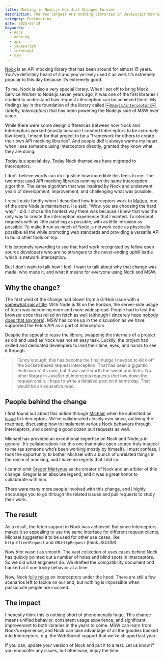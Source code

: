 ```yaml
---
title: Mocking in Node.js Has Just Changed Forever
description: The two largest API mocking libraries in JavaScript now use the same interception algorithm.
category: Engineering
date: 2025-02-14
keywords:
  - nock
  - mocking
  - api
  - javascript
  - intercept
  - msw
---
```


[Nock](https://github.com/nock/nock) is an API mocking library that has been around for almost 15 years. You’ve definitely heard of it and you’ve likely used it as well. It’s extremely popular to this day because it’s extremely good.

To me, Nock is also a very special library. When I set off to bring Mock Service Worker to Node.js seven years ago, it was one of the first libraries I studied to understand how request interception can be achieved there. My findings lay in the foundation of the library called [￼`@mswjs/interceptors`￼](https://github.com/mswjs/interceptors) (briefly, _Interceptors_) that has been powering the Node.js side of MSW ever since.

While there were some design differences between how Nock and Interceptors worked (mostly because I created Interceptors to be _extremely_ low-level), I meant for that project to be a “framework for others to create their own API mocking libraries”. And people did! It always warms my heart when I see someone using Interceptors directly, granted they know what they are doing.

Today is a special day. Today Nock themselves have migrated to Interceptors.

I don’t believe words can do it justice how incredible this feels to me. The two most used API mocking libraries running on the same interception algorithm. The same algorithm that was inspired by Nock and underwent years of development, improvement, and challenging what was possible.

I recall quite fondly when I described how Interceptors work to [Matteo](https://x.com/matteocollina), one of the core Node.js maintainers. He said, “Wow, you are choosing the hard way.” I did. I chose the hardest way there was because I knew that was the only way to create the interception experience that I wanted. To intercept requests with as little patching as possible, with as little intrusion as possible. To make it run as much of Node.js network code as physically possible all the while promoting web standards and providing a versatile API to build other tools on top.

It is extremely rewarding to see that hard work recognized by fellow open source developers who are no strangers to the never-ending uphill battle which is network interception.

But I don’t want to talk how I feel. I want to talk about why that change was made, who made it, and what it means for everyone using Nock and MSW.

## Why the change?

The first wind of the change had blown from a GitHub issue with a [somewhat spicy title](https://github.com/nock/nock/issues/2397). With Node.js 18 on the horizon, the server-side usage of fetch was becoming more and more widespread. People had to test the browser code that relied on fetch as well (although I sincerely hope [nobody does that anymore](https://www.epicweb.dev/why-i-won-t-use-jsdom)). MSW has come up in the discussion as we have supported the Fetch API as a part of Interceptors.

Despite the appeal to reuse the library, swapping the internals of a project as old and used as Nock was not an easy task. Luckily, the project had skilled and dedicated developers to land their time, eyes, and hands to see it through.

> Funny enough, this has become the final nudge I needed to kick off the Socket-based request interception. That has been a gigantic endeavor of its own, but it was well worth the sweat and tears. No other library in JavaScript intercepts requests _that_ low down the request chain. I hope to write a detailed post on it some day. That would be an educative read.

## People behind the change

I first found out about this notion through [Michael](https://github.com/mikicho) when he submitted an [issue](https://github.com/mswjs/interceptors/issues/425) to Interceptors. We’ve collaborated closely ever since, outlining the roadmap, discussing how to implement various Nock behaviors through Interceptors, and opening a good dozen pull requests as well.

Michael has provided an exceptional expertise on Nock and Node.js in general. It’s collaborations like this one that make open source truly magical to me (as someone who’s been working mostly by himself). I must confess, I took the opportunity to bother Michael with a bunch of unrelated things in the realm of mocking, and I have no regrets that I did so.

I cannot omit [Gregor Martynus](https://github.com/gr2m) as the creator of Nock and an arbiter of this change. Gregor is an absolute legend, and it was a great honor to collaborate with him.

There were many more people involved with this change, and I highly encourage you to go through the related issues and pull requests to study their work.

## The result

As a result, the fetch support in Nock was achieved. But since Interceptors makes it so appealing to use the same interface for different request clients, Michael suggested it to be used for other use cases, like `http.ClientRequest` and `XMLHttpRequest` (think JSDOM).

Now _that_ wasn’t as smooth. The vast collection of uses cases behind Nock has quickly pointed out a number of holes and blind spots in Interceptors. So we did what engineers do. We drafted the compatibility document and hacked at it one tricky behavior at a time.

Now, Nock [fully relies](https://github.com/nock/nock/blob/ac7a1b200e34bba4882216d75ba13528164a4f2e/lib/intercept.js#L20) on Interceptors under the hood. There are still a few scenarios left to tackle on our end, but nothing is impossible when passionate people are involved.

## The impact

I honestly think this is nothing short of phenomenally huge. This change means unified behavior, consistent usage experience, and significant improvement to both libraries in the years to come. MSW can learn from Nock’s experience, and Nock can take advantage of all the goodies backed into Interceptors, e.g. the WebSocket support that we’ve shipped last year.

If you can, update your version of Nock and put it to a test. Let us know if you encounter any issues, but otherwise, enjoy the time.
